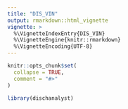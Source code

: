 ```yaml
---
title: "DIS_VIN"
output: rmarkdown::html_vignette
vignette: >
  %\VignetteIndexEntry{DIS_VIN}
  %\VignetteEngine{knitr::rmarkdown}
  %\VignetteEncoding{UTF-8}
---
```


```r
knitr::opts_chunk$set(
  collapse = TRUE,
  comment = "#>"
)
```

```r
library(dischanalyst)
```
